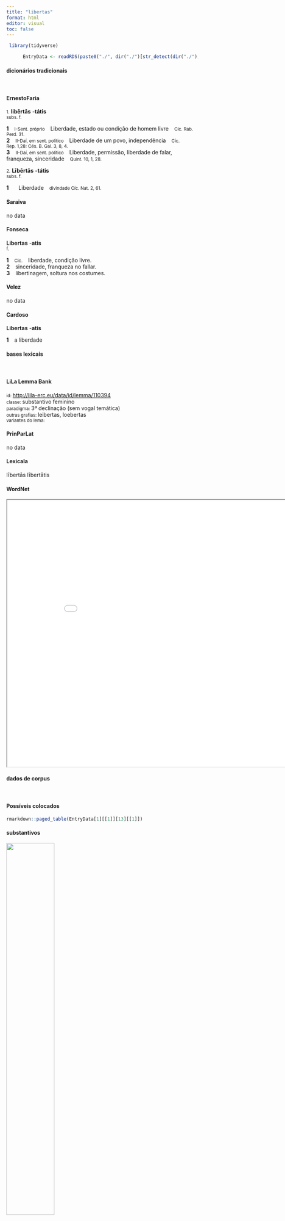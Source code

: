 ```yaml
---
title: "libertas"
format: html
editor: visual
toc: false
---
```



```r
 library(tidyverse) 

      EntryData <- readRDS(paste0("./", dir("./")[str_detect(dir("./"), "_xx108-105-98-101-114-116-97-115xx_.rds")]))

```


#### dicionários tradicionais

&emsp;




::: panel-tabset

#### ErnestoFaria

<small>1.</small> <b>libērtās</b> <b>-tátis</b> <br> <small>subs. f.</small> <br> <small></small>   <p> <b>1</b> &ensp; <small>I-Sent. próprio</small> &ensp; Liberdade, estado ou condição de homem livre &ensp; <small>Cíc. Rab. Perd. 31.</small> <br> <b>2</b> &ensp; <small>II-Daí, em sent. político</small> &ensp; Liberdade de um povo, independência &ensp; <small>Cíc. Rep. 1,28: Cés. B. Gal. 3, 8, 4.</small> <br> <b>3</b> &ensp; <small>II-Daí, em sent. político</small> &ensp; Liberdade, permissão, liberdade de falar, franqueza, sinceridade &ensp; <small>Quint. 10, 1, 28.</small> </p> 
 <small>2.</small> <b>Lībērtās</b> <b>-tátis</b> <br> <small>subs. f.</small> <br> <small></small>   <p> <b>1</b> &ensp; <small></small> &ensp; Liberdade &ensp; <small>divindade Cíc. Nat. 2, 61.</small> </p>




#### Saraiva

no data




#### Fonseca

<b>Libertas</b> -<b>atis</b> <br> <small>f.</small>   <p> <b>1</b> &ensp; <small>Cic.</small> &ensp; liberdade, condição livre. <br> <b>2</b> &ensp; sinceridade, franqueza no fallar. <br> <b>3</b> &ensp; libertinagem, soltura nos costumes. </p>




#### Velez

no data




#### Cardoso

<b>Libertas</b> -<b>atis</b>   <p> <b>1</b> &ensp; a liberdade </p>


:::



#### bases lexicais

&emsp;






::: panel-tabset

#### LiLa Lemma Bank

<small> id: </small> <a href=' http://lila-erc.eu/data/id/lemma/110394 ' target="_blank"> http://lila-erc.eu/data/id/lemma/110394 </a> <br>
<small> classe: </small> substantivo feminino   <br>
<small> paradigma: </small> 3ª declinação (sem vogal temática) <br>
<small> outras grafias: </small> leibertas, loebertas <br>
<small> variantes do lema: </small>  <br>





#### PrinParLat

no data




#### Lexicala

lībertās 
 lībertātis




#### WordNet

<iframe width='900' height='700' src='Media/Tree__xx108-105-98-101-114-116-97-115xx__sem_type_lexemes_pt.html'>

</iframe>


:::



#### dados de corpus

&emsp;




::: panel-tabset

#### Possíveis colocados

```r

rmarkdown::paged_table(EntryData[1][[1]][13][[1]])

```


#### substantivos

![](./Media/wordcloud__xx108-105-98-101-114-116-97-115xx__BY_collocate_scoreSUBST.webp){width=50% fig-alt='This chart plots collocate by scoreSUBST, for the headword libertas here are all the values plotted: collocate: recipero; scoreSUBST: 0. collocate: populus; scoreSUBST: 3. collocate: ius; scoreSUBST: 2. collocate: uester; scoreSUBST: 0. collocate: spes; scoreSUBST: 2. collocate: romanus; scoreSUBST: 0. collocate: nascor; scoreSUBST: 0. collocate: defendo; scoreSUBST: 0. collocate: pro; scoreSUBST: 0. collocate: ad; scoreSUBST: 0. collocate: de; scoreSUBST: 0. collocate: atque; scoreSUBST: 0'}




#### adjetivos

![](./Media/wordcloud__xx108-105-98-101-114-116-97-115xx__BY_collocate_scoreADJ.webp){width=50% fig-alt='This chart plots collocate by scoreADJ, for the headword libertas here are all the values plotted: collocate: recipero; scoreADJ: 0. collocate: populus; scoreADJ: 0. collocate: ius; scoreADJ: 0. collocate: uester; scoreADJ: 0. collocate: spes; scoreADJ: 0. collocate: romanus; scoreADJ: 2. collocate: nascor; scoreADJ: 0. collocate: defendo; scoreADJ: 0. collocate: pro; scoreADJ: 0. collocate: ad; scoreADJ: 0. collocate: de; scoreADJ: 0. collocate: atque; scoreADJ: 0'}




#### verbos

![](./Media/wordcloud__xx108-105-98-101-114-116-97-115xx__BY_collocate_scoreVERBO.webp){width=50% fig-alt='This chart plots collocate by scoreVERBO, for the headword libertas here are all the values plotted: collocate: recipero; scoreVERBO: 3. collocate: populus; scoreVERBO: 0. collocate: ius; scoreVERBO: 0. collocate: uester; scoreVERBO: 0. collocate: spes; scoreVERBO: 0. collocate: romanus; scoreVERBO: 0. collocate: nascor; scoreVERBO: 2. collocate: defendo; scoreVERBO: 2. collocate: pro; scoreVERBO: 0. collocate: ad; scoreVERBO: 0. collocate: de; scoreVERBO: 0. collocate: atque; scoreVERBO: 0'}




#### advérbios

![](./Media/wordcloud__xx108-105-98-101-114-116-97-115xx__BY_collocate_scoreADV.webp){width=50% fig-alt='This chart plots collocate by scoreADV, for the headword libertas here are all the values plotted: collocate: recipero; scoreADV: 0. collocate: populus; scoreADV: 0. collocate: ius; scoreADV: 0. collocate: uester; scoreADV: 0. collocate: spes; scoreADV: 0. collocate: romanus; scoreADV: 0. collocate: nascor; scoreADV: 0. collocate: defendo; scoreADV: 0. collocate: pro; scoreADV: 0. collocate: ad; scoreADV: 0. collocate: de; scoreADV: 0. collocate: atque; scoreADV: 0'}




#### preposições e conjunções

![](./Media/wordcloud__xx108-105-98-101-114-116-97-115xx__BY_collocate_scoreFUNC.webp){width=50% fig-alt='This chart plots collocate by scoreFUNC, for the headword libertas here are all the values plotted: collocate: recipero; scoreFUNC: 0. collocate: populus; scoreFUNC: 0. collocate: ius; scoreFUNC: 0. collocate: uester; scoreFUNC: 0. collocate: spes; scoreFUNC: 0. collocate: romanus; scoreFUNC: 0. collocate: nascor; scoreFUNC: 0. collocate: defendo; scoreFUNC: 0. collocate: pro; scoreFUNC: 20. collocate: ad; scoreFUNC: 20. collocate: de; scoreFUNC: 20. collocate: atque; scoreFUNC: 0'}


:::



::: panel-tabset

#### ExemplosTraduzidos

<p> servis aperte spem <b>libertatis</b> ostendere <br> <small> Cic.Att.4.3.2 <br> mostrava abertamente aos escravos a esperança de liberdade. <small> [JDD] </small> </small> </p>
; <p> patent undique ad <b>libertatem</b> uiae multae breues faciles <br> <small> Sen.Ep.12.10 <br> Por toda parte se abrem muitos caminhos, curtos, fáceis para a liberdade. <small> [JDD] </small> </small> </p>
; <p> popularis uero tribunus pl. custos defensorque iuris et <b>libertatis</b> <br> <small> Cic.Rab.Perd.12 <br> Mas o tribuno da plebe é homem do povo, guardião e defensor do direito e da liberdade! <small> [JDD] </small> </small> </p>
; <p> res in extremum est adducta discrimen de <b>libertate</b> decernitur <br> <small> Cic.Phil.6.19.7 <br> A situação foi levada ao último limite; luta-se pela liberdade. <small> [JDD] </small> </small> </p>
; <p> an ea quae pertinent ad <b>libertatem</b> populi Romani recuperandam <br> <small> Cic.Phil.3.19.7 <br> Por acaso aqueles que se encaminham para recuperar a liberdade do povo romano? <small> [JDD, de outra edição] </small> </small> </p>
; <p> saepe uel lingua magis regi atque regno muta <b>libertas</b> obest <br> <small> Sen.Oed.524 <br> Muitas vezes até mais do que a língua a liberdade muda é prejudicial a um rei e ao seu reino. <small> [JDD] </small> </small> </p>
; <p> aliae nationes seruitutem pati possunt populi Romani est propria <b>libertas</b> <br> <small> Cic.Phil.6.19.11 <br> Outras nações pode suportar a escravidão, a liberdade é própria do povo romano. <small> [JDD] </small> </small> </p>
; <p> hortatur ut se et Appium sequantur et suam <b>libertatem</b> vi defendant <br> <small> Cic.Att.4.2.3 <br> exorta-os a seguirem a ele e a Ápio e a defenderem a sua Liberdade. <small> [JDD, de outra edição] </small> </small> </p>
; <p> ad decus et ad <b>libertatem</b> nati sumus aut haec teneamus aut cum dignitate moriamur <br> <small> Cic.Phil.3.36.2 <br> Nascemos para a honra e para a liberdade; ou as mantenhamos ou morramos com dignidade. <small> [JDD] </small> </small> </p>
; <p> aequum credo putauit uitam quam populi Romani uotis retinuisset pro <b>libertate</b> populi Romani in discrimen adducere <br> <small> Cic.Phil.7.12.4 <br> Achou justo, creio, pôr em risco, pela liberdade do povo romano, a vida que tinha conservado graças aos votos do povo romano. <small> [JDD] </small> </small> </p>
; <p> quod autem praesidium erat salutis <b>libertatis</b>que uestrae si C. Caesaris fortissimorum sui patris militum exercitus non fuisset <br> <small> Cic.Phil.4.4.7 <br> Por outro lado, que proteção havia para a vossa salvação e para a vossa liberdade, se não tivesse existido o exército de Caio César, de valorosíssimos soldados de seu pai? <small> [JDD, de outra edição] </small> </small> </p>
; <p> an ego non prouideam meis ciuibus non dies noctesque de uestra <b>libertate</b> de rei publicae salute cogitem <br> <small> Cic.Phil.6.17.4 <br> Por acaso eu não iria velar pelos meus concidadãos, não iria pensar dias e noites em vossa liberdade, na salvação da república? <small> [JDD] </small> </small> </p>





#### Frequência por autor

![](./Media/barchart__xx108-105-98-101-114-116-97-115xx__lemma_BY_author_Frequencies.webp){width=50% fig-alt='This charts plots the frequency of lemma by author_Frequencies. The Tacitus subcorpus registers the highest normalized frequency, with the value of 20.6 and an absolute frequency of 6. The Sallustius subcorpus follows, with a normalized frequency of 11.13 and an absolute frequency of 12. the subcorpus with the least normalized frequency is Ovidius with the normalized value of 0 and an absolute freqeuncy of 0. here are all the values: subcorpus: Caesar ; normalized frequency: 6 ; absolute frequency: 2.26603217765692. subcorpus: Cicero ; normalized frequency: 102 ; absolute frequency: 6.35419002765942. subcorpus: Horatius ; normalized frequency: 1 ; absolute frequency: 0.888020602077968. subcorpus: Ovidius ; normalized frequency: 0 ; absolute frequency: 0. subcorpus: Phaedrus ; normalized frequency: 2 ; absolute frequency: 3.0362835888872. subcorpus: Sallustius ; normalized frequency: 12 ; absolute frequency: 11.1306928856321. subcorpus: Seneca ; normalized frequency: 22 ; absolute frequency: 4.10593307329091. subcorpus: Suetonius ; normalized frequency: 0 ; absolute frequency: 0. subcorpus: Tacitus ; normalized frequency: 6 ; absolute frequency: 20.5973223480947. subcorpus: Vergilius ; normalized frequency: 0 ; absolute frequency: 0. subcorpus: Hieronymus ; normalized frequency: 0 ; absolute frequency: 0'}




#### Frequência por gênero

![](./Media/barchart__xx108-105-98-101-114-116-97-115xx__lemma_BY_genre_Frequencies.webp){width=50% fig-alt='This charts plots the frequency of lemma by genre_Frequencies. The Prosa.oratória subcorpus registers the highest normalized frequency, with the value of 9.6 and an absolute frequency of 100. The Prosa.histórica subcorpus follows, with a normalized frequency of 5.84 and an absolute frequency of 24. the subcorpus with the least normalized frequency is Poesia.épica with the normalized value of 0 and an absolute freqeuncy of 0. here are all the values: subcorpus: Prosa.histórica ; normalized frequency: 24 ; absolute frequency: 5.84240122690426. subcorpus: Prosa.filosófica ; normalized frequency: 19 ; absolute frequency: 3.13009670351395. subcorpus: Prosa.oratória ; normalized frequency: 100 ; absolute frequency: 9.60125968527071. subcorpus: Prosa.epistolográfica ; normalized frequency: 2 ; absolute frequency: 0.529955748694984. subcorpus: Poesia.lírica ; normalized frequency: 1 ; absolute frequency: 0.84125515268781. subcorpus: Poesia.didática ; normalized frequency: 2 ; absolute frequency: 1.69649673424379. subcorpus: Poesia.trágica ; normalized frequency: 3 ; absolute frequency: 2.60597637248089. subcorpus: Poesia.épica ; normalized frequency: 0 ; absolute frequency: 0. subcorpus: Prosa.ficcional ; normalized frequency: 0 ; absolute frequency: 0'}




#### Frequência por século

![](./Media/barchart__xx108-105-98-101-114-116-97-115xx__lemma_BY_period_Frequencies.webp){width=50% fig-alt='This charts plots the frequency of lemma by period_Frequencies. The II.d.C. subcorpus registers the highest normalized frequency, with the value of 15.71 and an absolute frequency of 6. The I.a.C. subcorpus follows, with a normalized frequency of 5.63 and an absolute frequency of 121. the subcorpus with the least normalized frequency is IV.d.C. with the normalized value of 0 and an absolute freqeuncy of 0. here are all the values: subcorpus: I.a.C. ; normalized frequency: 121 ; absolute frequency: 5.63183616476612. subcorpus: I.d.C. ; normalized frequency: 24 ; absolute frequency: 3.67140890316659. subcorpus: II.d.C. ; normalized frequency: 6 ; absolute frequency: 15.7068062827225. subcorpus: IV.d.C. ; normalized frequency: 0 ; absolute frequency: 0'}


:::

